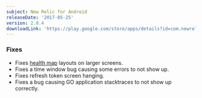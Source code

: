 ```yaml
---
subject: New Relic for Android
releaseDate: '2017-05-25'
version: 2.8.4
downloadLink: 'https://play.google.com/store/apps/details?id=com.newrelic.rpm&hl=en'
---
```


### Fixes

* Fixes [health map](/docs/data-analysis/health-map/get-started/introduction-health-maps) layouts on larger screens.
* Fixes a time window bug causing some errors to not show up.
* Fixes refresh token screen hanging.
* Fixes a bug causing GO application stacktraces to not show up correctly.
